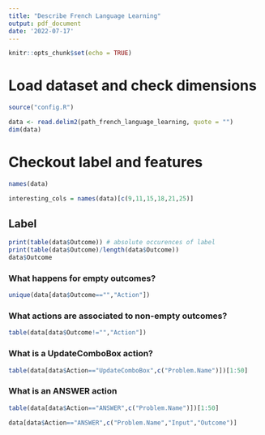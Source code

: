 ```yaml
---
title: "Describe French Language Learning"
output: pdf_document
date: '2022-07-17'
---
```


```r
knitr::opts_chunk$set(echo = TRUE)
```

# Load dataset and check dimensions
```r
source("config.R")

data <- read.delim2(path_french_language_learning, quote = "")
dim(data)
```
# Checkout label and features
```r
names(data)
```
```r
interesting_cols = names(data)[c(9,11,15,18,21,25)]
```

## Label
```r
print(table(data$Outcome)) # absolute occurences of label
print(table(data$Outcome)/length(data$Outcome))
data$Outcome
```
### What happens for empty outcomes?

```r
unique(data[data$Outcome=="","Action"])
```
### What actions are associated to non-empty outcomes?

```r
table(data[data$Outcome!="","Action"])
```
### What is a UpdateComboBox action?
```r
table(data[data$Action=="UpdateComboBox",c("Problem.Name")])[1:50]
```
### What is an ANSWER action

```r
table(data[data$Action=="ANSWER",c("Problem.Name")])[1:50]
```
```r
data[data$Action=="ANSWER",c("Problem.Name","Input","Outcome")]
```

